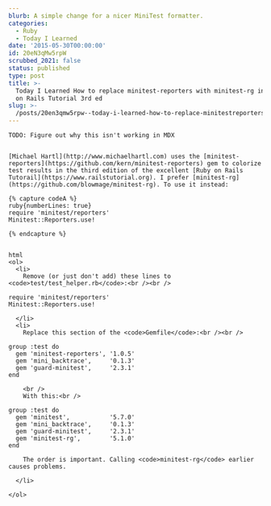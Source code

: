 ```yaml
---
blurb: A simple change for a nicer MiniTest formatter.
categories:
  - Ruby
  - Today I Learned
date: '2015-05-30T00:00:00'
id: 20eN3qMw5rpW
scrubbed_2021: false
status: published
type: post
title: >-
  Today I Learned How to replace minitest-reporters with minitest-rg in the Ruby
  on Rails Tutorial 3rd ed
slug: >-
  /posts/20en3qmw5rpw--today-i-learned-how-to-replace-minitestreporters-with-minitestrg-in-the-ruby-on-rails-tutorial-3rd-ed
---
```


```
TODO: Figure out why this isn't working in MDX


[Michael Hartl](http://www.michaelhartl.com) uses the [minitest-reporters](https://github.com/kern/minitest-reporters) gem to colorize test results in the third edition of the excellent [Ruby on Rails Tutorail](https://www.railstutorial.org). I prefer [minitest-rg](https://github.com/blowmage/minitest-rg). To use it instead:

{% capture codeA %}
ruby{numberLines: true}
require 'minitest/reporters'
Minitest::Reporters.use!

{% endcapture %}


html
<ol>
  <li>
    Remove (or just don't add) these lines to <code>test/test_helper.rb</code>:<br /><br />

require 'minitest/reporters'
Minitest::Reporters.use!

  </li>
  <li>
    Replace this section of the <code>Gemfile</code>:<br /><br />

group :test do
  gem 'minitest-reporters', '1.0.5'
  gem 'mini_backtrace',     '0.1.3'
  gem 'guard-minitest',     '2.3.1'
end

    <br />
    With this:<br />

group :test do
  gem 'minitest',           '5.7.0'
  gem 'mini_backtrace',     '0.1.3'
  gem 'guard-minitest',     '2.3.1'
  gem 'minitest-rg',        '5.1.0'
end

    The order is important. Calling <code>minitest-rg</code> earlier causes problems. 

  </li>
           
</ol>
```
